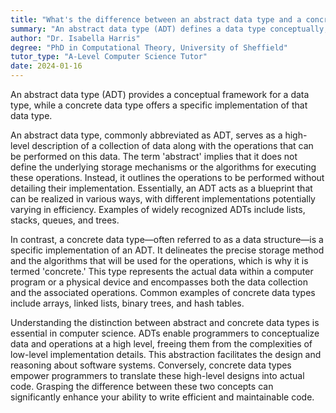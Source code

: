 ```yaml
---
title: "What's the difference between an abstract data type and a concrete data type?"
summary: "An abstract data type (ADT) defines a data type conceptually, while a concrete data type provides a specific implementation of a data type."
author: "Dr. Isabella Harris"
degree: "PhD in Computational Theory, University of Sheffield"
tutor_type: "A-Level Computer Science Tutor"
date: 2024-01-16
---
```


An abstract data type (ADT) provides a conceptual framework for a data type, while a concrete data type offers a specific implementation of that data type.

An abstract data type, commonly abbreviated as ADT, serves as a high-level description of a collection of data along with the operations that can be performed on this data. The term 'abstract' implies that it does not define the underlying storage mechanisms or the algorithms for executing these operations. Instead, it outlines the operations to be performed without detailing their implementation. Essentially, an ADT acts as a blueprint that can be realized in various ways, with different implementations potentially varying in efficiency. Examples of widely recognized ADTs include lists, stacks, queues, and trees.

In contrast, a concrete data type—often referred to as a data structure—is a specific implementation of an ADT. It delineates the precise storage method and the algorithms that will be used for the operations, which is why it is termed 'concrete.' This type represents the actual data within a computer program or a physical device and encompasses both the data collection and the associated operations. Common examples of concrete data types include arrays, linked lists, binary trees, and hash tables.

Understanding the distinction between abstract and concrete data types is essential in computer science. ADTs enable programmers to conceptualize data and operations at a high level, freeing them from the complexities of low-level implementation details. This abstraction facilitates the design and reasoning about software systems. Conversely, concrete data types empower programmers to translate these high-level designs into actual code. Grasping the difference between these two concepts can significantly enhance your ability to write efficient and maintainable code.
    